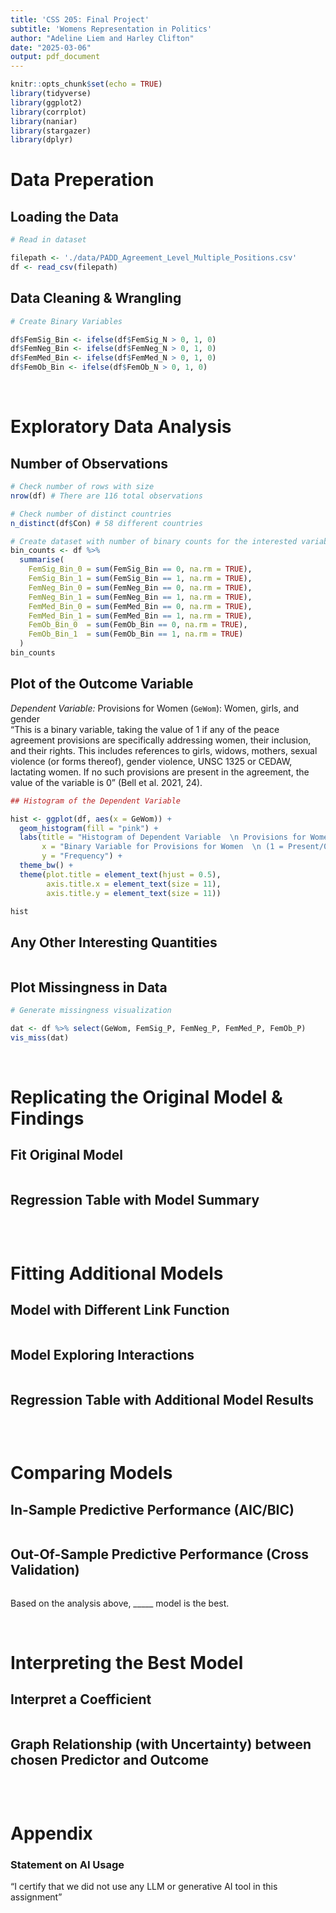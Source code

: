 ```yaml
---
title: 'CSS 205: Final Project'
subtitle: 'Womens Representation in Politics'
author: "Adeline Liem and Harley Clifton"
date: "2025-03-06"
output: pdf_document
---
```


```r
knitr::opts_chunk$set(echo = TRUE)
library(tidyverse)
library(ggplot2)
library(corrplot)
library(naniar)
library(stargazer)
library(dplyr)
```

# Data Preperation

## Loading the Data

```r
# Read in dataset

filepath <- './data/PADD_Agreement_Level_Multiple_Positions.csv'
df <- read_csv(filepath)
```


## Data Cleaning & Wrangling

```r
# Create Binary Variables

df$FemSig_Bin <- ifelse(df$FemSig_N > 0, 1, 0)
df$FemNeg_Bin <- ifelse(df$FemNeg_N > 0, 1, 0)
df$FemMed_Bin <- ifelse(df$FemMed_N > 0, 1, 0)
df$FemOb_Bin <- ifelse(df$FemOb_N > 0, 1, 0)
```

$~$

# Exploratory Data Analysis

## Number of Observations

```r
# Check number of rows with size
nrow(df) # There are 116 total observations

# Check number of distinct countries
n_distinct(df$Con) # 58 different countries
```

```r
# Create dataset with number of binary counts for the interested variables
bin_counts <- df %>%
  summarise(
    FemSig_Bin_0 = sum(FemSig_Bin == 0, na.rm = TRUE),
    FemSig_Bin_1 = sum(FemSig_Bin == 1, na.rm = TRUE),
    FemNeg_Bin_0 = sum(FemNeg_Bin == 0, na.rm = TRUE),
    FemNeg_Bin_1 = sum(FemNeg_Bin == 1, na.rm = TRUE),
    FemMed_Bin_0 = sum(FemMed_Bin == 0, na.rm = TRUE),
    FemMed_Bin_1 = sum(FemMed_Bin == 1, na.rm = TRUE),
    FemOb_Bin_0  = sum(FemOb_Bin == 0, na.rm = TRUE),
    FemOb_Bin_1  = sum(FemOb_Bin == 1, na.rm = TRUE)
  )
bin_counts
```


## Plot of the Outcome Variable

*Dependent Variable:* Provisions for Women (`GeWom`): Women, girls, and gender\
“This is a binary variable, taking the value of 1 if any of the peace agreement provisions are specifically addressing women, their inclusion, and their rights. This includes references to girls, widows, mothers, sexual violence (or forms thereof), gender violence, UNSC 1325 or CEDAW, lactating women. If no such provisions are present in the agreement, the value of the variable is 0” (Bell et al. 2021, 24).

```r
## Histogram of the Dependent Variable

hist <- ggplot(df, aes(x = GeWom)) + 
  geom_histogram(fill = "pink") +
  labs(title = "Histogram of Dependent Variable  \n Provisions for Women",
       x = "Binary Variable for Provisions for Women  \n (1 = Present/0 = Absent)",
       y = "Frequency") +
  theme_bw() +
  theme(plot.title = element_text(hjust = 0.5),
        axis.title.x = element_text(size = 11),
        axis.title.y = element_text(size = 11))

hist
```


## Any Other Interesting Quantities

```r

```


## Plot Missingness in Data

```r
# Generate missingness visualization

dat <- df %>% select(GeWom, FemSig_P, FemNeg_P, FemMed_P, FemOb_P)
vis_miss(dat)
```


$~$

# Replicating the Original Model & Findings

## Fit Original Model

```r

```


## Regression Table with Model Summary

```r

```


$~$

# Fitting Additional Models

## Model with Different Link Function

```r

```


## Model Exploring Interactions

```r

```


## Regression Table with Additional Model Results

```r

```


$~$

# Comparing Models

## In-Sample Predictive Performance (AIC/BIC)

```r

```


## Out-Of-Sample Predictive Performance (Cross Validation)

```r

```



Based on the analysis above, _____ model is the best.

$~$ 

# Interpreting the Best Model

## Interpret a Coefficient

```r

```


## Graph Relationship (with Uncertainty) between chosen Predictor and Outcome

```r

```


$~$

# Appendix

### Statement on AI Usage

“I certify that we did not use any LLM or generative AI tool in this assignment”


